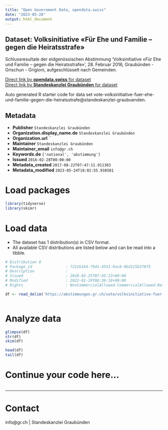 ```yaml
---
title: "Open Government Data, opendata.swiss"
date: "2023-05-28"
output: html_document
---
```


## Dataset: Volksinitiative «Für Ehe und Familie – gegen die Heiratsstrafe»

Schlussresultate der eidgenössischen Abstimmung 'Volksinitiative «Für Ehe und Familie – gegen die Heiratsstrafe»', 28. Februar 2016, Graubünden - Grischun - Grigioni, aufgeschlüsselt nach Gemeinden.

[Direct link by **opendata.swiss** for dataset](https://opendata.swiss/de/dataset/volksinitiative-fur-ehe-und-familie-gegen-die-heiratsstrafe)<br>
[Direct link by **Standeskanzlei Graubünden** for dataset](https://abstimmungen.gr.ch/vote/volksinitiative-fuer-ehe-und-familie-gegen-die-heiratsstrafe/data)

Auto generated R starter code for data set vote-volksinitiative-fuer-ehe-und-familie-gegen-die-heiratsstrafe@standeskanzlei-graubuenden.

## Metadata

- **Publisher** `Standeskanzlei Graubünden`
- **Organization.display_name.de** `Standeskanzlei Graubünden`
- **Organization.url** ``
- **Maintainer** `Standeskanzlei Graubünden`
- **Maintainer_email** `info@gr.ch`
- **Keywords.de** `['national', 'abstimmung']`
- **Issued** `2016-02-28T00:00:00`
- **Metadata_created** `2017-08-22T07:47:11.911383`
- **Metadata_modified** `2023-05-24T18:02:55.938581`


# Load packages

```r

library(tidyverse)
library(skimr)

```

# Load data

-   The dataset has 1 distribution(s) in CSV format.
-   All available CSV distributions are listed below and can be read into a tibble.

```r

# Distribution 0
# Package_id               : 7221b164-79d1-4551-9ac8-9bd125b378f5
# Description              : 
# Issued                   : 2016-02-25T07:45:13+00:00
# Modified                 : 2022-01-19T06:36:18+00:00
# Rights                   : NonCommercialAllowed-CommercialAllowed-ReferenceRequired

df <- read_delim('https://abstimmungen.gr.ch/vote/volksinitiative-fuer-ehe-und-familie-gegen-die-heiratsstrafe/data-csv')



```

# Analyze data

```r

glimpse(df)
str(df)
skim(df)

head(df)
tail(df)

```

# Continue your code here...

```r

```

------------------------------------------------------------------------

# Contact

info@gr.ch | Standeskanzlei Graubünden
